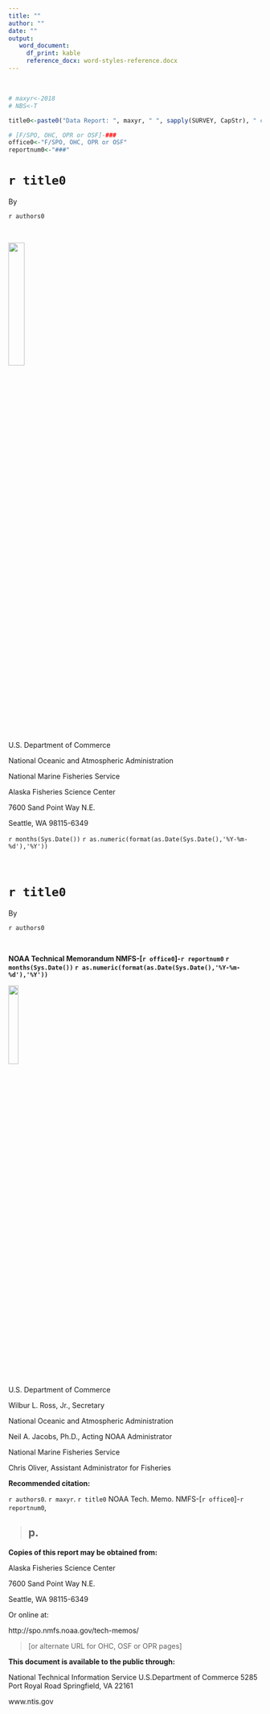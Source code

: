 ```yaml
---
title: ""
author: ""
date: ""
output: 
   word_document:
     df_print: kable
     reference_docx: word-styles-reference.docx
---
```


</br>

```r

# maxyr<-2018
# NBS<-T

title0<-paste0("Data Report: ", maxyr, " ", sapply(SURVEY, CapStr), " continental shelf Bottom Trawl Survey of Groundfish and Invertebrate Fauna")

# [F/SPO, OHC, OPR or OSF]-###
office0<-"F/SPO, OHC, OPR or OSF"
reportnum0<-"###"

```

# `r title0 `

By

`r authors0 `


</br>


![](C:/Users/Emii/Documents/Homework/EasternBeringSeaBottomTrawlSurvey/EBS-BTS-Report-2018/img/DeptOfCommerce.jpg){width=25%}

U.S. Department of Commerce

National Oceanic and Atmospheric Administration

National Marine Fisheries Service


Alaska Fisheries Science Center

7600 Sand Point Way N.E.

Seattle, WA 98115-6349

`r months(Sys.Date()) ` `r as.numeric(format(as.Date(Sys.Date(),'%Y-%m-%d'),'%Y')) `

\newpage


</br>


# `r title0`


By


`r authors0 `

</br>


**NOAA Technical Memorandum NMFS-[`r office0`]-`r reportnum0` `r months(Sys.Date()) ` `r as.numeric(format(as.Date(Sys.Date(),'%Y-%m-%d'),'%Y')) `
**


![](C:/Users/Emii/Documents/Homework/EasternBeringSeaBottomTrawlSurvey/EBS-BTS-Report-2018/img/noaa-gray.png){width=20%}

U.S. Department of Commerce

Wilbur L. Ross, Jr., Secretary  


National Oceanic and Atmospheric Administration

Neil A. Jacobs, Ph.D., Acting NOAA Administrator

 
National Marine Fisheries Service

Chris Oliver, Assistant Administrator for Fisheries 


\newpage



**Recommended citation:**

`r authors0 `. `r maxyr `. `r title0 ` NOAA Tech. Memo. NMFS-[`r office0`]-`r reportnum0`,

> ## p.



**Copies of this report may be obtained from:**


Alaska Fisheries Science Center

7600 Sand Point Way N.E.

Seattle, WA 98115-6349


Or online at:

http://spo.nmfs.noaa.gov/tech-memos/ 

> [or alternate URL for OHC, OSF or OPR pages]


\newpage

**This document is available to the public through:**

National Technical Information Service
U.S.Department of Commerce 
5285 Port Royal Road
Springfield, VA 22161

www.ntis.gov



